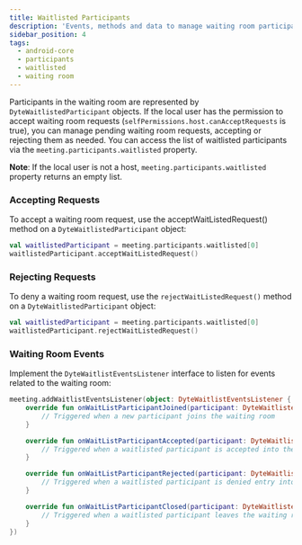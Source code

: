```yaml
---
title: Waitlisted Participants
description: 'Events, methods and data to manage waiting room participants.'
sidebar_position: 4
tags:
  - android-core
  - participants
  - waitlisted
  - waiting room
---
```


Participants in the waiting room are represented by `DyteWaitlistedParticipant` objects. If the local user has the permission to 
accept waiting room requests (`selfPermissions.host.canAcceptRequests` is true), you can manage pending waiting room requests, 
accepting or rejecting them as needed.
You can access the list of waitlisted participants via the `meeting.participants.waitlisted` property. 

**Note**: If the local user is not a host, `meeting.participants.waitlisted` property returns an empty list.

### Accepting Requests

To accept a waiting room request, use the acceptWaitListedRequest() method on a `DyteWaitlistedParticipant` object:

```kotlin
val waitlistedParticipant = meeting.participants.waitlisted[0]
waitlistedParticipant.acceptWaitListedRequest()
```

### Rejecting Requests

To deny a waiting room request, use the `rejectWaitListedRequest()` method on a `DyteWaitlistedParticipant` object:

```kotlin
val waitlistedParticipant = meeting.participants.waitlisted[0]
waitlistedParticipant.rejectWaitListedRequest()
```

### Waiting Room Events

Implement the `DyteWaitlistEventsListener` interface to listen for events related to the waiting room:

```kotlin
meeting.addWaitlistEventsListener(object: DyteWaitlistEventsListener {
    override fun onWaitListParticipantJoined(participant: DyteWaitlistedParticipant) {
        // Triggered when a new participant joins the waiting room
    }

    override fun onWaitListParticipantAccepted(participant: DyteWaitlistedParticipant) {
        // Triggered when a waitlisted participant is accepted into the meeting
    }

    override fun onWaitListParticipantRejected(participant: DyteWaitlistedParticipant) {
        // Triggered when a waitlisted participant is denied entry into the meeting
    }

    override fun onWaitListParticipantClosed(participant: DyteWaitlistedParticipant) {
        // Triggered when a waitlisted participant leaves the waiting room
    }
})
```

<head>
  <title>Android Core Waitlisted Participants</title>
</head>